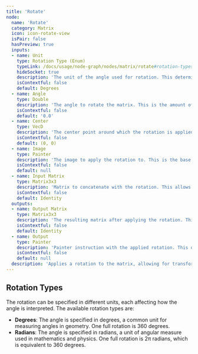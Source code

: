 ```yaml
---
title: 'Rotate'
node:
  name: 'Rotate'
  category: Matrix
  icon: icon-rotate-view
  isPair: false
  hasPreview: true
  inputs:
  - name: Unit
    type: Rotation Type (Enum)
    typeLink: /docs/usage/node-graph/nodes/matrix/rotate#rotation-types
    hideSocket: true
    description: 'The unit of the angle used for rotation. This determines how the angle is interpreted, whether in degrees or radians.'
    isContextful: false
    default: Degrees
  - name: Angle
    type: Double
    description: 'The angle to rotate the matrix. This is the amount of rotation applied to the matrix, specified in the unit defined above.'
    isContextful: false
    default: '0.0'
  - name: Center
    type: VecD
    description: 'The center point around which the rotation is applied. This point serves as the pivot for the rotation, determining how the matrix is transformed.'
    isContextful: false
    default: (0, 0)
  - name: Image
    type: Painter
    description: 'The image to apply the rotation to. This is the base image that will be transformed by the rotation matrix.'
    isContextful: false
    default: null
  - name: Input Matrix
    type: Matrix3x3
    description: 'Matrix to concatenate with the rotation. This allows for combining multiple transformations into a single matrix, enabling complex transformations.'
    isContextful: false
    default: Identity
  outputs:
  - name: Output Matrix
    type: Matrix3x3
    description: 'The resulting matrix after applying the rotation. This matrix can be used for further transformations or rendering operations.'
    isContextful: false
    default: Identity
  - name: Output
    type: Painter
    description: 'Painter instruction with the applied rotation. This output can be used to render the transformed image with the specified rotation.'
    isContextful: false
    default: null
  description: 'Applies a rotation to the matrix, allowing for transformations around a specified center point. Images can be rotated directly or combined with other matrices for complex transformations.'
---
```


## Rotation Types
The rotation can be specified in different units, each affecting how the angle is interpreted. The available rotation types are:

- **Degrees**: The angle is specified in degrees, a common unit for measuring angles in geometry. One full rotation is 360 degrees.
- **Radians**: The angle is specified in radians, a unit of angular measure used in mathematics and physics. One full rotation is 2π radians, which is equivalent to 360 degrees.
